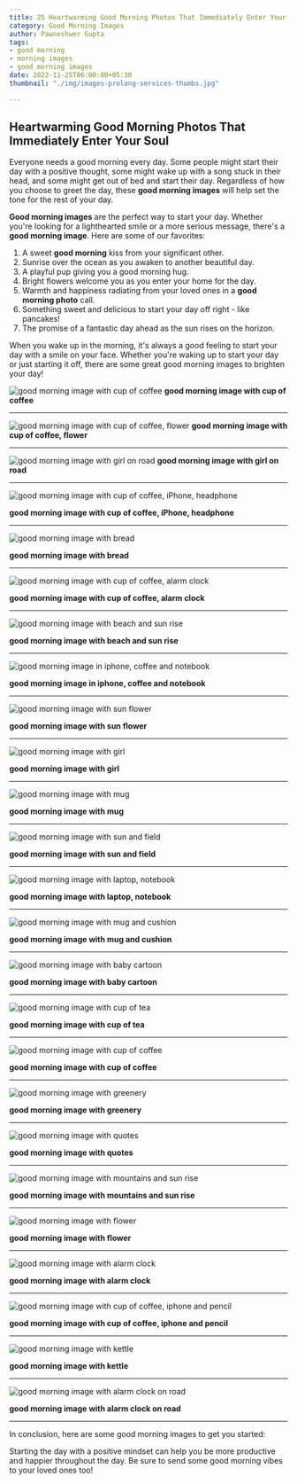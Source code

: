 ```yaml
---
title: 25 Heartwarming Good Morning Photos That Immediately Enter Your Soul
category: Good Morning Images
author: Pawneshwer Gupta
tags:
- good morning
- morning images
- good morning images
date: 2022-11-25T06:00:00+05:30
thumbnail: "./img/images-prolong-services-thumbs.jpg"

---
```

## Heartwarming Good Morning Photos That Immediately Enter Your Soul

Everyone needs a good morning every day. Some people might start their day with a positive thought, some might wake up with a song stuck in their head, and some might get out of bed and start their day. Regardless of how you choose to greet the day, these **good morning images** will help set the tone for the rest of your day.

**Good morning images** are the perfect way to start your day. Whether you're looking for a lighthearted smile or a more serious message, there's a **good morning image**. Here are some of our favorites:

1. A sweet **good morning** kiss from your significant other.
2. Sunrise over the ocean as you awaken to another beautiful day.
3. A playful pup giving you a good morning hug.
4. Bright flowers welcome you as you enter your home for the day.
5. Warmth and happiness radiating from your loved ones in a **good morning photo** call.
6. Something sweet and delicious to start your day off right - like pancakes!
7. The promise of a fantastic day ahead as the sun rises on the horizon.

When you wake up in the morning, it's always a good feeling to start your day with a smile on your face. Whether you're waking up to start your day or just starting it off, there are some great good morning images to brighten your day!

![good morning image with cup of coffee](./img/good-morning-images-1.jpg "good morning image with cup of coffee")
**good morning image with cup of coffee**

---

![good morning image with cup of coffee, flower](./img/good-morning-images-2.jpg "good morning image with cup of coffee, flower")
**good morning image with cup of coffee, flower**

---

![good morning image with girl on road](./img/good-morning-images-3.jpg "good morning image with girl on road")
**good morning image with girl on road**

---
![good morning image with cup of coffee, iPhone, headphone](./img/good-morning-images-4.jpg "good morning image with cup of coffee, iPhone, headphone")

**good morning image with cup of coffee, iPhone, headphone**

---
![good morning image with bread](./img/good-morning-images-5.jpg "good morning image with bread")

**good morning image with bread**

---
![good morning image with cup of coffee, alarm clock](./img/good-morning-images-6.jpg "good morning image with cup of coffee, alarm clock")

**good morning image with cup of coffee, alarm clock**

---
![good morning image with beach and sun rise](./img/good-morning-images-7.jpg "good morning image with beach and sun rise")

**good morning image with beach and sun rise**

---
![good morning image in iphone, coffee and notebook](./img/good-morning-images-8.jpg "good morning image in iphone, coffee and notebook")

**good morning image in iphone, coffee and notebook**

---
![good morning image with sun flower](./img/good-morning-images-9.jpg "good morning image with sun flower")

**good morning image with sun flower**

---
![good morning image with girl](./img/good-morning-images-10.jpg "good morning image with girl")

**good morning image with girl**

---
![good morning image with mug](./img/good-morning-images-11.jpg "good morning image with mug")

**good morning image with mug**

---
![good morning image with sun and field](./img/good-morning-images-12.jpg "good morning image with sun and field")

**good morning image with sun and field**

---
![good morning image with laptop, notebook](./img/good-morning-images-13.jpg "good morning image with laptop, notebook")

**good morning image with laptop, notebook**

---
![good morning image with mug and cushion](./img/good-morning-images-14.jpg "good morning image with mug and cushion")

**good morning image with mug and cushion**

---
![good morning image with baby cartoon](./img/good-morning-images-15.jpg "good morning image with baby cartoon")

**good morning image with baby cartoon**

---
![good morning image with cup of tea](./img/good-morning-images-16.jpg "good morning image with cup of tea")

**good morning image with cup of tea**

---
![good morning image with cup of coffee](./img/good-morning-images-17.jpg "good morning image with cup of coffee")

**good morning image with cup of coffee**

---
![good morning image with greenery](./img/good-morning-images-18.jpg "good morning image with greenery")

**good morning image with greenery**

---
![good morning image with quotes](./img/good-morning-images-19.jpg "good morning image with quotes")

**good morning image with quotes**

---
![good morning image with mountains and sun rise](./img/good-morning-images-20.jpg "good morning image with mountains and sun rise")

**good morning image with mountains and sun rise**

---
![good morning image with flower](./img/good-morning-images-21.jpg "good morning image with flower")

**good morning image with flower**

---
![good morning image with alarm clock](./img/good-morning-images-22.jpg "good morning image with alarm clock")

**good morning image with alarm clock**

---
![good morning image with cup of coffee, iphone and pencil](./img/good-morning-images-23.jpg "good morning image with cup of coffee, iphone and pencil")

**good morning image with cup of coffee, iphone and pencil**

---
![good morning image with kettle](./img/good-morning-images-24.jpg "good morning image with kettle")

**good morning image with kettle**

---
![good morning image with alarm clock on road](./img/good-morning-images-25.jpg "good morning image with alarm clock on road")

**good morning image with alarm clock on road**

---
In conclusion, here are some good morning images to get you started:

Starting the day with a positive mindset can help you be more productive and happier throughout the day. Be sure to send some good morning vibes to your loved ones too!